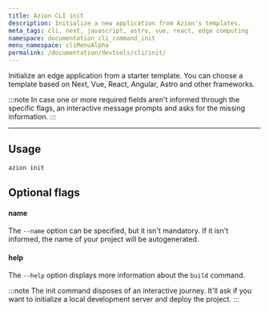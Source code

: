 ```yaml
---
title: Azion CLI init
description: Initialize a new application from Azion's templates.
meta_tags: cli, next, javascript, astro, vue, react, edge computing
namespace: documentation_cli_command_init
menu_namespace: cliMenuAlpha
permalink: /documentation/devtools/cli/init/
---
```


Initialize an edge application from a starter template. You can choose a template based on Next, Vue, React, Angular, Astro and other frameworks.

:::note 
In case one or more required fields aren't informed through the specific flags, an interactive message prompts and asks for the missing information.
:::

---

## Usage

```sh
azion init
```

## Optional flags

#### name

The `--name` option can be specified, but it isn't mandatory. If it isn't informed, the name of your project will be autogenerated.

#### help

The `--help` option displays more information about the `build` command.

:::note 
The init command disposes of an interactive journey. It'll ask if you want to initialize a local development server and deploy the project.
:::
